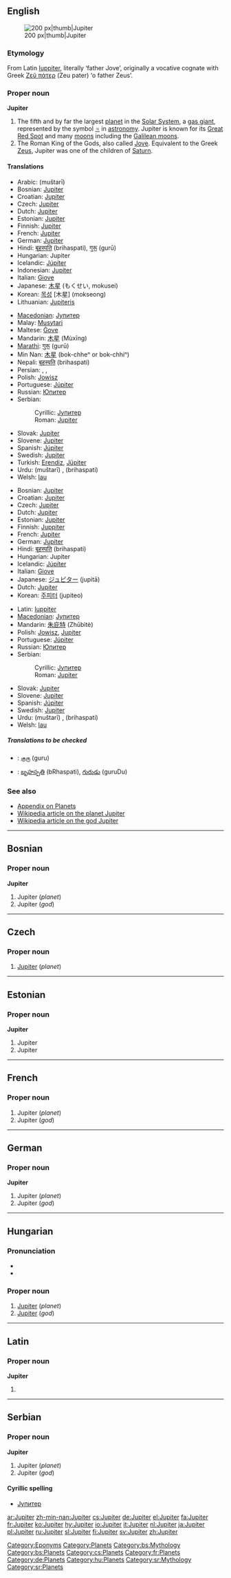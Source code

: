 {{wikipedia}}
{{see|Júpiter}}
==English==
[[Image:Jupiter.jpg|200 px|thumb|Jupiter]]

===Etymology===
From Latin [[Iuppiter]], literally ‘father Jove’, originally a vocative cognate with Greek [[Ζεύς πάτερ|Ζεῦ πάτερ]] (Zeu pater) ‘o father Zeus’.

===Proper noun===
'''Jupiter'''

# The fifth and by far the largest [[planet]] in the [[Solar System]], a [[gas giant]], represented by the symbol [[♃]] in [[astronomy]]. Jupiter is known for its [[Great Red Spot]] and many [[moon]]s including the [[Galilean moons]].
# The Roman King of the Gods, also called [[Jove]]. Equivalent to the Greek [[Zeus]], Jupiter was one of the children of [[Saturn]].

====Translations====
{{trans-top|planet}}
* Arabic: {{ARchar|[[مشتري|مُشْتَرِي]]}} (muštarī)
* Bosnian: [[#Bosnian|Jupiter]] {{m}}
* Croatian: [[#Croatian|Jupiter]] {{m}}
* Czech: [[#Czech|Jupiter]] {{m}}
* Dutch: [[#Dutch|Jupiter]]
* Estonian: [[#Estonian|Jupiter]]
* Finnish: [[#Finnish|Jupiter]]
* French: [[#French|Jupiter]] {{f}}
* German: [[#German|Jupiter]] {{m}}
* Hindi: [[बृहस्पति]] (brihaspati), [[गुरू]] (gurū)
* Hungarian: Jupiter
* Icelandic: [[Júpíter]] {{m}}
* Indonesian: [[#Indonesian|Jupiter]]
* Italian: [[Giove]]
* Japanese: [[木星]] (もくせい, mokusei)
* Korean: [[목성]] [木星] (mokseong)
* Lithuanian: [[Jupiteris]] {{m}}
{{trans-mid}}
* [[Macedonian]]: [[Јупитер]] {{m}}
* Malay: [[Musytari]]
* Maltese: [[Ġove]]
* Mandarin: [[木星]] (Mùxīng)
* [[Marathi]]: [[गुरू]] (gurū)
* Min Nan: [[木星]] (bo{{unicode|̍}}k-chheⁿ or bo{{unicode|̍}}k-chhiⁿ)
* Nepali: [[बृहस्पति]] (brihaspati)
* Persian: {{FAchar|[[برجیس]]}}, {{FAchar|[[مشتری]]}}, {{FAchar|[[هرمز]]}}
* Polish: [[Jowisz]] {{m}}
* Portuguese: [[Júpiter]] {{m}}
* Russian: [[Юпитер]] {{m}}
* Serbian:
*: Cyrillic: [[Јупитер]] {{m}}
*: Roman: [[#Serbian|Jupiter]] {{m}}
* Slovak: [[Jupiter#Slovak|Jupiter]] {{m}}
* Slovene: [[#Slovene|Jupiter]] {{m}}
* Spanish: [[Júpiter]] {{m}}
* Swedish: [[#Swedish|Jupiter]]
* Turkish: [[Erendiz]], [[Jüpiter]]
* Urdu: {{URchar|[[مشتری]]}} (muštarī) {{m}}, {{URchar|[[برہسپت]]}} (brihaspati) {{m}}
* Welsh: [[Iau]] {{m}}
{{trans-bottom}}

{{trans-top|god}}
* Bosnian: [[#Bosnian|Jupiter]] {{m}}
* Croatian: [[#Croatian|Jupiter]] {{m}}
* Czech: [[#Czech|Jupiter]] {{m}}
* Dutch: [[#Dutch|Jupiter]]
* Estonian: [[#Estonian|Jupiter]]
* Finnish: [[Juppiter]]
* French: [[#French|Jupiter]] {{m}}
* German: [[#German|Jupiter]] {{m}}
* Hindi: [[बृहस्पति]] (brihaspati)
* Hungarian: Jupiter
* Icelandic: [[Júpíter]] {{m}}
* Italian: [[Giove]]
* Japanese: [[ジュピター]] (jupitā)
* Dutch: [[#Dutch|Jupiter]]
* Korean: [[주피터]] (jupiteo)
{{trans-mid}}
* Latin: [[Iuppiter]] {{m}}
* [[Macedonian]]: [[Јупитер]] {{m}}
* Mandarin: [[朱庇特]] (Zhūbìtè)
* Polish: [[Jowisz]], [[#Polish|Jupiter]] {{m}}
* Portuguese: [[Júpiter]] {{m}}
* Russian: [[Юпитер]] {{m}}
* Serbian:
*: Cyrillic: [[Јупитер]] {{m}}
*: Roman: [[#Serbian|Jupiter]] {{m}}
* Slovak: [[Jupiter#Slovak|Jupiter]] {{m}}
* Slovene: [[#Slovene|Jupiter]] {{m}}
* Spanish: [[Júpiter]] {{m}}
* Swedish: [[#Swedish|Jupiter]]
* Urdu: {{URchar|[[مشتری]]}} (muštarī) {{m}}, {{URchar|[[برہسپت]]}} (brihaspati) {{m}}
* Welsh: [[Iau]] {{m}}
{{trans-bottom}}

=====Translations to be checked=====
{{checktrans}}
* {{ttbc|Tamil}}: [[குரு]] (guru)
* {{ttbc|Telugu}}: [[బృహస్పతి]] (bRhaspati), [[గురుడు]] (guruDu)

===See also===
* [[Appendix:Planets|Appendix on Planets]]
* [[w:Jupiter| Wikipedia article on the planet Jupiter]]
* [[w:Jupiter (god)| Wikipedia article on the god Jupiter]]

[[Category:Eponyms]]
[[Category:Planets]]

----

==Bosnian==

===Proper noun===
'''Jupiter''' {{m}}

# Jupiter (''planet'')
# Jupiter (''god'')

[[Category:bs:Mythology]]
[[Category:bs:Planets]]

----

==Czech==

===Proper noun===
{{cs-proper noun|g=m}}

# [[#English|Jupiter]] (''planet'')

[[Category:cs:Planets]]

----

==Estonian==

===Proper noun===
'''Jupiter'''

# Jupiter {{et-planet}}
# Jupiter {{et-god}}

{{planeedid}}

----

==French==

===Proper noun===
{{infl|fr|proper noun|g=m}}

# Jupiter (''planet'')
# Jupiter (''god'')

[[Category:fr:Planets]]

----

==German==

===Proper noun===
'''Jupiter''' {{m}}

# Jupiter (''planet'')
# Jupiter (''god'')

[[Category:de:Planets]]

----

==Hungarian==

===Pronunciation===
*{{IPA|/ˈjupitɛr/|lang=hu}}
*{{hyphenation|Ju|pi|ter}}

===Proper noun===
{{infl|hu|proper noun}}

# [[#English|Jupiter]] (''planet'')
# [[#English|Jupiter]] (''god'')

[[Category:hu:Planets]]

----

==Latin==

===Proper noun===
'''Jupiter'''

# {{alternative spelling of|lang=Latin|Iuppiter}}

----

==Serbian==

===Proper noun===
'''Jupiter''' {{m}}

# Jupiter (''planet'')
# Jupiter (''god'')

====Cyrillic spelling====
* [[Јупитер]]

[[Category:sr:Mythology]]
[[Category:sr:Planets]]

[[ar:Jupiter]]
[[zh-min-nan:Jupiter]]
[[cs:Jupiter]]
[[de:Jupiter]]
[[el:Jupiter]]
[[fa:Jupiter]]
[[fr:Jupiter]]
[[ko:Jupiter]]
[[hy:Jupiter]]
[[io:Jupiter]]
[[it:Jupiter]]
[[nl:Jupiter]]
[[ja:Jupiter]]
[[pl:Jupiter]]
[[ru:Jupiter]]
[[sl:Jupiter]]
[[fi:Jupiter]]
[[sv:Jupiter]]
[[zh:Jupiter]]